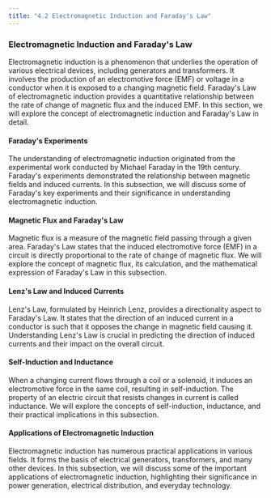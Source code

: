 ```yaml
---
title: "4.2 Electromagnetic Induction and Faraday's Law"
---
```


### Electromagnetic Induction and Faraday's Law

Electromagnetic induction is a phenomenon that underlies the operation of various electrical devices, including generators and transformers. It involves the production of an electromotive force (EMF) or voltage in a conductor when it is exposed to a changing magnetic field. Faraday's Law of electromagnetic induction provides a quantitative relationship between the rate of change of magnetic flux and the induced EMF. In this section, we will explore the concept of electromagnetic induction and Faraday's Law in detail.

#### Faraday's Experiments

The understanding of electromagnetic induction originated from the experimental work conducted by Michael Faraday in the 19th century. Faraday's experiments demonstrated the relationship between magnetic fields and induced currents. In this subsection, we will discuss some of Faraday's key experiments and their significance in understanding electromagnetic induction.

#### Magnetic Flux and Faraday's Law

Magnetic flux is a measure of the magnetic field passing through a given area. Faraday's Law states that the induced electromotive force (EMF) in a circuit is directly proportional to the rate of change of magnetic flux. We will explore the concept of magnetic flux, its calculation, and the mathematical expression of Faraday's Law in this subsection.

#### Lenz's Law and Induced Currents

Lenz's Law, formulated by Heinrich Lenz, provides a directionality aspect to Faraday's Law. It states that the direction of an induced current in a conductor is such that it opposes the change in magnetic field causing it. Understanding Lenz's Law is crucial in predicting the direction of induced currents and their impact on the overall circuit.

#### Self-Induction and Inductance

When a changing current flows through a coil or a solenoid, it induces an electromotive force in the same coil, resulting in self-induction. The property of an electric circuit that resists changes in current is called inductance. We will explore the concepts of self-induction, inductance, and their practical implications in this subsection.

#### Applications of Electromagnetic Induction

Electromagnetic induction has numerous practical applications in various fields. It forms the basis of electrical generators, transformers, and many other devices. In this subsection, we will discuss some of the important applications of electromagnetic induction, highlighting their significance in power generation, electrical distribution, and everyday technology.
